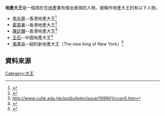 {{中立性||time=2010-12-15}}
'''地產大王'''是一個用於在[[地產|地產]]業有傑出表現的人物，被稱作地產大王的有以下人物。

*[[李兆基|李兆基]]--香港地產大王<ref>{{Cite web |url=http://finance.sina.com.cn/leadership/mroll/20100630/13288208192.shtml |title=存档副本 |accessdate=2010-12-28 |archive-date=2016-03-04 |archive-url=https://web.archive.org/web/20160304112451/http://finance.sina.com.cn/leadership/mroll/20100630/13288208192.shtml |dead-url=no }}</ref>
*[[霍英東|霍英東]]--香港地產大王<ref>{{Cite web |url=http://www.hkheadline.com/culture/culture_content.asp?contid=12986&srctype=g&hl |title=存档副本 |accessdate=2010-12-28 |archive-date=2008-06-28 |archive-url=https://web.archive.org/web/20080628222938/http://www.hkheadline.com/culture/culture_content.asp?contid=12986&srctype=g&hl |dead-url=no }}</ref>
*[[陳廷驊|陳廷驊]]--香港地產大王<ref>http://www.cuhk.edu.hk/iso/bulletin/issue/199901/ccon5.htm</ref>
*[[王石|王石]]--中國地產大王<ref>{{cite web |url=http://house.ifeng.com/toutiao/detail_2010_10/28/2930287_0.shtml |title=存档副本 |accessdate=2010-12-28 |deadurl=yes |archiveurl=https://web.archive.org/web/20101102191316/http://house.ifeng.com/toutiao/detail_2010_10/28/2930287_0.shtml |archivedate=2010-11-02 }}</ref>
*[[張善良|張善良]]--紐約新地產大王（The new king of New York）<ref>{{Cite web |url=http://www.businessweekly.com.tw/webarticle.php?id=27725 |title=張善良靠二等地策略　成為川普第二 |accessdate=2010-12-15 |archive-date=2007-08-09 |archive-url=https://web.archive.org/web/20070809234123/http://www.businessweekly.com.tw/webarticle.php?id=27725 |dead-url=no }}</ref>

== 資料來源 ==
{{Reflist}}

[[Category:大王|Category:大王]]
